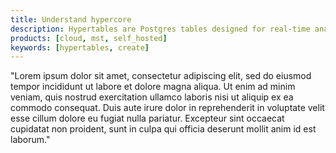 ```yaml
---
title: Understand hypercore
description: Hypertables are Postgres tables designed for real-time analytics. See how to create, alter, and drop a hypertable.
products: [cloud, mst, self_hosted]
keywords: [hypertables, create]
---
```


"Lorem ipsum dolor sit amet, consectetur adipiscing elit, sed do eiusmod tempor incididunt ut labore et dolore magna aliqua. Ut enim ad minim veniam, quis nostrud exercitation ullamco laboris nisi ut aliquip ex ea commodo consequat. Duis aute irure dolor in reprehenderit in voluptate velit esse cillum dolore eu fugiat nulla pariatur. Excepteur sint occaecat cupidatat non proident, sunt in culpa qui officia deserunt mollit anim id est laborum."


